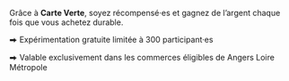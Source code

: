 Grâce à **Carte Verte**, soyez récompensé·es et gagnez de l’argent chaque fois que vous achetez durable. 

⮕ Expérimentation gratuite limitée à 300 participant·es 

⮕ Valable exclusivement dans les commerces éligibles de Angers Loire Métropole



